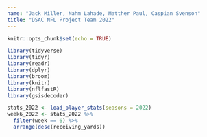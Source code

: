 ```yaml
---
name: "Jack Miller, Nahm Lahade, Matther Paul, Caspian Svenson"
title: "DSAC NFL Project Team 2022"
---
```


```r
knitr::opts_chunk$set(echo = TRUE)
```

```r
library(tidyverse)
library(tidyr)
library(readr)
library(dplyr)
library(broom)
library(knitr)
library(nflfastR)
library(gsisdecoder)
```

```r
stats_2022 <- load_player_stats(seasons = 2022)
week6_2022 <- stats_2022 %>% 
  filter(week == 6) %>% 
  arrange(desc(receiving_yards))
```


